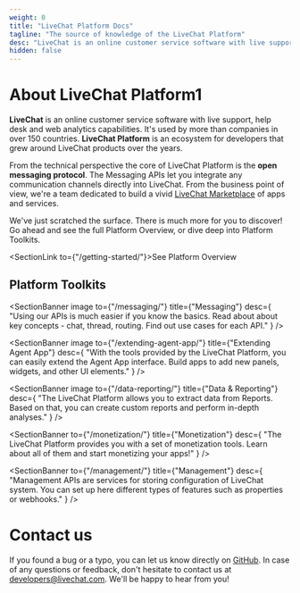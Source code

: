 ```yaml
---
weight: 0
title: "LiveChat Platform Docs"
tagline: "The source of knowledge of the LiveChat Platform"
desc: "LiveChat is an online customer service software with live support, help desk, and web analytics capabilities. Browse the LiveChat Platform documentation to find out more."
hidden: false
---
```


# About LiveChat Platform1

**LiveChat** is an online customer service software with live support, help desk and web analytics capabilities. It's used by more than <Placeholder id="NUMBER_OF_CUSTOMERS" /> companies in over 150 countries. **LiveChat Platform** is an ecosystem for developers that grew around LiveChat products over the years.

From the technical perspective the core of LiveChat Platform is the **open messaging protocol**. The Messaging APIs let you integrate any communication channels directly into LiveChat. From the business point of view, we're a team dedicated to build a vivid [LiveChat Marketplace](https://www.livechat.com/marketplace/) of apps and services.

We've just scratched the surface. There is much more for you to discover! Go ahead and see the full Platform Overview, or dive deep into Platform Toolkits.

<SectionLink to={"/getting-started/"}>See Platform Overview</SectionLink>

## Platform Toolkits

<SectionBanner
  image
  to={"/messaging/"}
  title={"Messaging"}
  desc={
    "Using our APIs is much easier if you know the basics. Read about about key concepts - chat, thread, routing. Find out use cases for each API."
  }
/>

<SectionBanner
  image
  to={"/extending-agent-app/"}
  title={"Extending Agent App"}
  desc={
    "With the tools provided by the LiveChat Platform, you can easily extend the Agent App interface. Build apps to add new panels, widgets, and other UI elements."
  }
/>

<SectionBanner
  image
  to={"/data-reporting/"}
  title={"Data & Reporting"}
  desc={
    "The LiveChat Platform allows you to extract data from Reports. Based on that, you can create custom reports and perform in-depth analyses."
  }
/>

<SectionBanner
  to={"/monetization/"}
  title={"Monetization"}
  desc={
    "The LiveChat Platform provides you with a set of monetization tools. Learn about all of them and start monetizing your apps!"
  }
/>

<SectionBanner
  to={"/management/"}
  title={"Management"}
  desc={
    "Management APIs are services for storing configuration of LiveChat system. You can set up here different types of features such as properties or webhooks."
  }
/>

# Contact us

If you found a bug or a typo, you can let us know directly on [GitHub](https://github.com/livechat/livechat-public-docs). In case of any questions or feedback, don't hesitate to contact us at [developers@livechat.com](mailto:developers@livechat.com). We'll be happy to hear from you!

